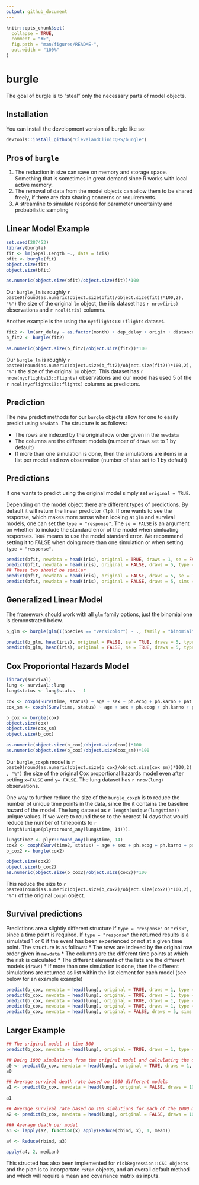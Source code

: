 ```yaml
---
output: github_document
---
```


<!-- README.md is generated from README.Rmd. Please edit that file -->

```r
knitr::opts_chunk$set(
  collapse = TRUE,
  comment = "#>",
  fig.path = "man/figures/README-",
  out.width = "100%"
)
```

# burgle

<!-- badges: start -->
<!-- badges: end -->

The goal of burgle is to "steal" only the necessary parts of model objects.

## Installation

You can install the development version of burgle like so:

``` r
devtools::install_github("ClevelandClinicQHS/burgle")
```

## Pros of `burgle`

 1. The reduction in size can save on memory and storage space. Something that is sometimes in great demand since R works with local active memory.
 2. The removal of data from the model objects can allow them to be shared freely, if there are data sharing concerns or requirements.
 3. A streamline to simulate response for parameter uncertainty and probabilistic sampling


## Linear Model Example

```r

set.seed(287453)
library(burgle)
fit <- lm(Sepal.Length ~., data = iris)
bfit <- burgle(fit)
object.size(fit)
object.size(bfit)

as.numeric(object.size(bfit)/object.size(fit))*100
```

Our `burgle_lm` is roughly `r paste0(round(as.numeric(object.size(bfit)/object.size(fit))*100,2), "%")` the size of the original `lm` object, the iris dataset has `r nrow(iris)` observations and `r ncol(iris)` columns.

Another example is the using the `nycflights13::flights` dataset. 

```r
fit2 <- lm(arr_delay ~ as.factor(month) + dep_delay + origin + distance + hour, data = nycflights13::flights)
b_fit2 <- burgle(fit2)

as.numeric(object.size(b_fit2)/object.size(fit2))*100
```

Our `burgle_lm` is roughly `r paste0(round(as.numeric(object.size(b_fit2)/object.size(fit2))*100,2), "%")` the size of the original `lm` object. This dataset has `r nrow(nycflights13::flights)` observations and our model has used 5 of the `r ncol(nycflights13::flights)` columns as predictors.

## Prediction

The new predict methods for our `burgle` objects allow for one to easily predict using `newdata`. 
The structure is as follows:

 * The rows are indexed by the original row order given in the `newdata`
 * The columns are the different models (number of `draws` set to 1 by default)
 * If more than one simulation is done, then the simulations are items in a list per model and row observation (number of `sims` set to 1 by default)

## Predictions

If one wants to predict using the original model simply set `original = TRUE`.

Depending on the model object there are different types of predictions. By default it will return the linear predictor `(lp)`. If one wants to see the response, which makes more sense when looking at `glm` and survival models, one can set the `type = "response"`. The `se = FALSE` is an argument on whether to include the standard error of the model when simluating responses. `TRUE` means to use the model standard error. We recommend setting it to FALSE when doing more than one simulation or when setting `type = "response"`.
```r
predict(bfit, newdata = head(iris), original = TRUE, draws = 1, se = FALSE, type = "lp")
predict(bfit, newdata = head(iris), original = FALSE, draws = 5, type = "lp")
## These two should be similar
predict(bfit, newdata = head(iris), original = FALSE, draws = 5, se = TRUE, type = "response")
predict(bfit, newdata = head(iris), original = FALSE, draws = 5, sims = 5, se = TRUE, type = "response")
```


## Generalized Linear Model

The framework should work with all `glm` family options, just the binomial one is demonstrated below.
```r
b_glm <- burgle(glm(I(Species == "versicolor") ~ ., family = "binomial", data = iris))

predict(b_glm, head(iris), original = FALSE, se = TRUE, draws = 5, type = "lp")
predict(b_glm, head(iris), original = FALSE, se = TRUE, draws = 5, type = "response")
```

## Cox Proporiontal Hazards Model
```r
library(survival)
lung <- survival::lung
lung$status <- lung$status - 1

cox <- coxph(Surv(time, status) ~ age + sex + ph.ecog + ph.karno + pat.karno, data = lung)
cox_sm <- coxph(Surv(time, status) ~ age + sex + ph.ecog + ph.karno + pat.karno, data = lung, x = FALSE, y = FALSE)

b_cox <- burgle(cox)
object.size(cox)
object.size(cox_sm)
object.size(b_cox)

as.numeric(object.size(b_cox)/object.size(cox))*100
as.numeric(object.size(b_cox)/object.size(cox_sm))*100
```

Our `burgle_coxph` model is `r paste0(round(as.numeric(object.size(b_cox)/object.size(cox_sm))*100,2), "%")` the size of the original Cox proportional hazards model even after setting `x=FALSE` and `y= FALSE`. The lung dataset has `r nrow(lung)` observations.

One way to further reduce the size of the `burgle_coxph` is to reduce the number of unique time points in the data, since the it contains the baseline hazard of the model. The lung dataset as `r length(unique(lung$time))` unique values. If we were to round these to the nearest 14 days that would reduce the number of timepoints to `r length(unique(plyr::round_any(lung$time, 14)))`.

```r
lung$time2 <- plyr::round_any(lung$time, 14)
cox2 <- coxph(Surv(time2, status) ~ age + sex + ph.ecog + ph.karno + pat.karno, data = lung, x = TRUE, y = FALSE)
b_cox2 <- burgle(cox2)

object.size(cox2)
object.size(b_cox2)
as.numeric(object.size(b_cox2)/object.size(cox2))*100
```

This reduce the size to `r paste0(round(as.numeric(object.size(b_cox2)/object.size(cox2))*100,2), "%")` of the original `coxph` object.

## Survival predictions

Predictions are a slightly different structure if `type = "response"` or `"risk"`, since a time point is required. If `type = "response"` the returned results is a simulated 1 or 0 if the event has been experienced or not at a given time point. 
The structure is as follows:
 * The rows are indexed by the original row order given in `newdata`
 * The columns are the different time points at which the risk is calculated
 * The different elements of the lists are the different models (`draws`)
 * If more than one simulation is done, then the different simulations are returned as list within the list element for each model (see below for an example example)
```r
predict(b_cox, newdata = head(lung), original = TRUE, draws = 1, type = "lp")
predict(b_cox, newdata = head(lung), original = TRUE, draws = 1, type = "risk", times = 500)
predict(b_cox, newdata = head(lung), original = TRUE, draws = 1, type = "risk", times = c(500, 1000))
predict(b_cox, newdata = head(lung), original = TRUE, draws = 1, type = "response", times = c(500, 1000))
predict(b_cox, newdata = head(lung), original = FALSE, draws = 5, sims = 2, type = "risk", times = c(500, 1000))

```

## Larger Example
```r
## The original model at time 500
predict(b_cox, newdata = head(lung), original = TRUE, draws = 1, type = "risk", times = c(500))

## Doing 1000 simulations from the original model and calculating the death rate
a0 <- predict(b_cox, newdata = head(lung), original = TRUE, draws = 1, sims = 1000, type = "response", times = c(500)) |> purrr::list_flatten() |> Reduce(f = cbind, x = _) |> apply(1, mean)
a0

## Average survival death rate based on 1000 different models
a1 <- predict(b_cox, newdata = head(lung), original = FALSE, draws = 1000, type = "response", times = c(500)) |> purrr::list_flatten() |> Reduce(f = cbind, x = _) |> apply(1, mean)

a1

## Average survival rate based on 100 simlutions for each of the 1000 models
a2 <- predict(b_cox, newdata = head(lung), original = FALSE, draws = 1000, sims = 100, type = "response", times = c(500))

### Average death per model
a3 <- lapply(a2, function(x) apply(Reduce(cbind, x), 1, mean))

a4 <- Reduce(rbind, a3)

apply(a4, 2, median)
```


This structed has also been implemented for `riskRegression::CSC objects` and the plan is to incorportate `rstan` objects, and an overall default method and which will require a mean and covariance matrix as inputs.
